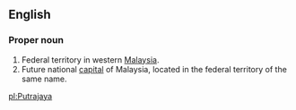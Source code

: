 ==English==

===Proper noun===
{{en-proper noun}}

# Federal territory in western [[Malaysia]].
# Future national [[capital]] of Malaysia, located in the federal territory of the same name.

[[pl:Putrajaya]]